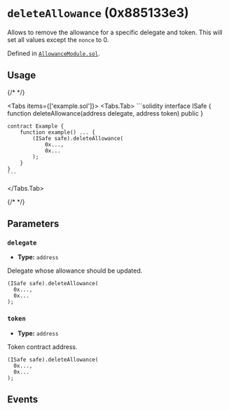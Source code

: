 


# `deleteAllowance` (0x885133e3)



Allows to remove the allowance for a specific delegate and token. This will set all values except the `nonce` to 0.




Defined in [`AllowanceModule.sol`](https://github.com/safe-global/safe-modules/tree/allowance/v0.1.1/modules/allowances/contracts/AllowanceModule.sol#L133).


## Usage

{/* <!-- vale off --> */}

<Tabs items={['example.sol']}>
  <Tabs.Tab>
    ```solidity
    interface ISafe {
        function deleteAllowance(address delegate, address token) public
    }

    contract Example {
        function example() ... {
            (ISafe safe).deleteAllowance(
                0x...,
                0x...
            );
        }
    }
    ```
  </Tabs.Tab>
</Tabs>

{/* <!-- vale on --> */}



## Parameters

### `delegate`

  - **Type:** `address`

  Delegate whose allowance should be updated.

  ```solidity focus=2
  (ISafe safe).deleteAllowance(
    0x...,
    0x...
  );
  ```


### `token`

  - **Type:** `address`

  Token contract address.

  ```solidity focus=3
  (ISafe safe).deleteAllowance(
    0x...,
    0x...
  );
  ```




## Events

<DeleteAllowance />

